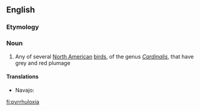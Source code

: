 ==English==

===Etymology===
{{rfe}}

===Noun===
{{wikipedia}}
{{en-noun}}

# Any of several [[North American]] [[bird]]s, of the genus ''[[Cardinalis]]'', that have grey and red plumage

====Translations====
{{trans-top}}
* Navajo: {{tø|nv|tááʼyaʼniiltʼóshiiłbáhígíí}}
{{trans-mid}}
{{trans-bottom}}

[[fi:pyrrhuloxia]]
